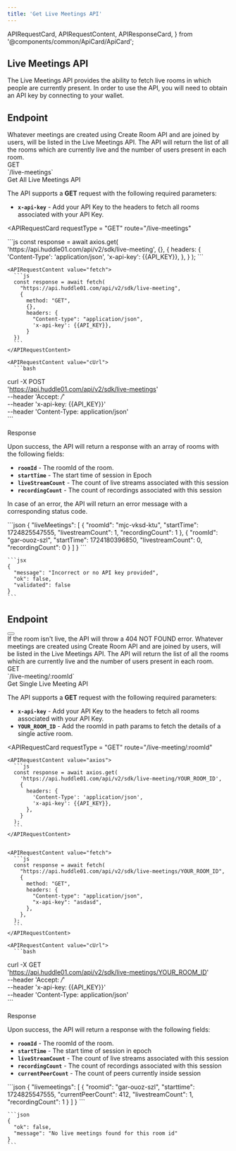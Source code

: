 ```yaml
---
title: 'Get Live Meetings API'
---
```


  APIRequestCard,
  APIRequestContent,
  APIResponseCard,
} from '@components/common/ApiCard/ApiCard';

## **Live Meetings API**

The Live Meetings API provides the ability to fetch live rooms in which people are currently present.
In order to use the API, you will need to obtain an API key by connecting to your wallet.

## **Endpoint**
<div className="flex justify-between lg:flex-row  flex-col w-full">
  <HighLight className="my-3 w-full">
    <RequestStrip
      method={'GET'}
      url={'https://api.huddle01.com/api/v2/sdk'}
      endpoint={'live-meetings'}
    />
  </HighLight>
</div>


<Paragraph className="mt-5">
 Whatever meetings are created using Create Room API and are joined by users, will be listed in the Live Meetings API. The API will return the list of all the rooms which are currently live and the number of users present in each room.


</Paragraph>

<div className="grid md:grid-cols-2 gap-4 grid-cols-1 mt-10  md:h-[24.5rem]">
<div>
<div className="flex items-center gap-4">
<Pill >GET</Pill>
<div className="text-sm font-normal text-slate-50">`/live-meetings`</div>

</div>

<div className="mt-7 font-mono text-2xl font-bold text-[#f1f5f9]">
  Get All Live Meetings API
</div>

The API supports a **GET** request with the following required parameters:

- **`x-api-key`** - Add your API Key to the headers to fetch all rooms associated with your API Key.

</div>

<APIRequestCard
    requestType = "GET"
    route="/live-meetings"
>

<APIRequestContent value="axios">
    ```js
    const response = await axios.get(
      'https://api.huddle01.com/api/v2/sdk/live-meeting',
      {},
      {
        headers: {
          'Content-Type': 'application/json',
          'x-api-key': {{API_KEY}},
        },
      }
    );
    ```
    </APIRequestContent>

    
    <APIRequestContent value="fetch">
      ```js
      const response = await fetch(
        "https://api.huddle01.com/api/v2/sdk/live-meeting",
        {
          method: "GET",
          {},
          headers: {
            "Content-type": "application/json",
            'x-api-key': {{API_KEY}},
          }
      })
      ```
    </APIRequestContent>

    <APIRequestContent value="cUrl">
      ```bash
curl -X POST \
  'https://api.huddle01.com/api/v2/sdk/live-meetings' \
  --header 'Accept: */*' \
  --header 'x-api-key: {{API_KEY}}' \
  --header 'Content-Type: application/json' \
      ```
    </APIRequestContent>
  </APIRequestCard>

</div>

<div className="grid md:grid-cols-2 gap-4 grid-cols-1 mt-10">
<div className="text-start ">

<div className="font-mono text-2xl font-bold text-[#f1f5f9]">Response</div>

Upon success, the API will return a response with an array of rooms with the following fields:

- **`roomId`** - The roomId of the room.
- **`startTime`** - The start time of session in Epoch
- **`liveStreamCount`** - The count of live streams associated with this session
- **`recordingCount`** - The count of recordings associated with this session


In case of an error, the API will return an error message with a corresponding status code.

</div>

<APIResponseCard>
  <APIRequestContent value="Success">
      ```json
      {
        "liveMeetings": [
          {
            "roomId": "mjc-vksd-ktu",
            "startTime": 1724825547555,
            "livestreamCount": 1,
            "recordingCount": 1
          },
          {
            "roomId": "gar-ouoz-szl",
            "startTime": 1724180396850,
            "livestreamCount": 0,
            "recordingCount": 0
          }
        ]
      }
      ```
  </APIRequestContent>

  <APIRequestContent value="Error">

    ```jsx
    {
      "message": "Incorrect or no API key provided",
      "ok": false,
      "validated": false
    }
    ```

  </APIRequestContent>
</APIResponseCard>

</div>


## **Endpoint**
<div className="flex justify-between">
  <HighLight className="my-3 w-3/4">
    <RequestStrip
      method={'GET'}
      url={'https://api.huddle01.com/api/v2/sdk'}
      endpoint={'live-meeting/:roomId'}
    />
  </HighLight>
  <Button
    variant="primary"
    url="/api-keys"
    text="Get your API Key"
    isRouting
    className=" my-2 w-auto px-8"
  />
</div>

<Callout>
  If the room isn't live, the API will throw a 404 NOT FOUND error.
</Callout>

<Paragraph className="mt-5">
 Whatever meetings are created using Create Room API and are joined by users, will be listed in the Live Meetings API. The API will return the list of all the rooms which are currently live and the number of users present in each room.


</Paragraph>

<div className="grid md:grid-cols-2 gap-4 grid-cols-1 mt-10  md:h-[24.5rem]">
<div>
<div className="flex items-center gap-4">
<Pill >GET</Pill>
<div className="text-sm font-normal text-slate-50">`/live-meeting/:roomId`</div>

</div>

<div className="mt-7 font-mono text-2xl font-bold text-[#f1f5f9]">
  Get Single Live Meeting API
</div>

The API supports a **GET** request with the following required parameters:

- **`x-api-key`** - Add your API Key to the headers to fetch all rooms associated with your API Key.
- **`YOUR_ROOM_ID`** - Add the roomId in path params to fetch the details of a single active room.


</div>

<APIRequestCard
    requestType = "GET"
    route="/live-meeting/:roomId"
>

    <APIRequestContent value="axios">
      ```js
      const response = await axios.get(
        'https://api.huddle01.com/api/v2/sdk/live-meeting/YOUR_ROOM_ID',
        {
          headers: {
            'Content-Type': 'application/json',
            'x-api-key': {{API_KEY}},
          },
        }
      );
      ```
    </APIRequestContent>

    
    <APIRequestContent value="fetch">
      ```js
      const response = await fetch(
        "https://api.huddle01.com/api/v2/sdk/live-meetings/YOUR_ROOM_ID",
        {
          method: "GET",
          headers: {
            "Content-type": "application/json",
            "x-api-key": "asdasd",
          },
        },
      );
      ```
    </APIRequestContent>

    <APIRequestContent value="cUrl">
      ```bash
curl -X GET \
  'https://api.huddle01.com/api/v2/sdk/live-meetings/YOUR_ROOM_ID' \
  --header 'Accept: */*' \
  --header 'x-api-key: {{API_KEY}}' \
  --header 'Content-Type: application/json' \
      ```
    </APIRequestContent>
  </APIRequestCard>

</div>

<div className="grid md:grid-cols-2 gap-4 grid-cols-1 mt-10">
<div className="text-start ">

<div className="font-mono text-2xl font-bold text-[#f1f5f9]">Response</div>

Upon success, the API will return a response with the following fields:

- **`roomId`** - The roomId of the room.
- **`startTime`** - The start time of session in epoch
- **`liveStreamCount`** - The count of live streams associated with this session
- **`recordingCount`** - The count of recordings associated with this session
- **`currentPeerCount`** - The count of peers currently inside session 


</div>

<APIResponseCard>
  <APIRequestContent value="Success">
    ```json
    {
      "livemeetings": [
        {
            "roomid": "gar-ouoz-szl",
            "starttime": 1724825547555,
            "currentPeerCount": 412,
            "livestreamCount": 1,
            "recordingCount": 1
        }
      ]
    }
    ```
  </APIRequestContent>

  <APIRequestContent value="Error">

    ```json
    {
      "ok": false,
      "message": "No live meetings found for this room id"
    }
    ```

  </APIRequestContent>
</APIResponseCard>

</div>

